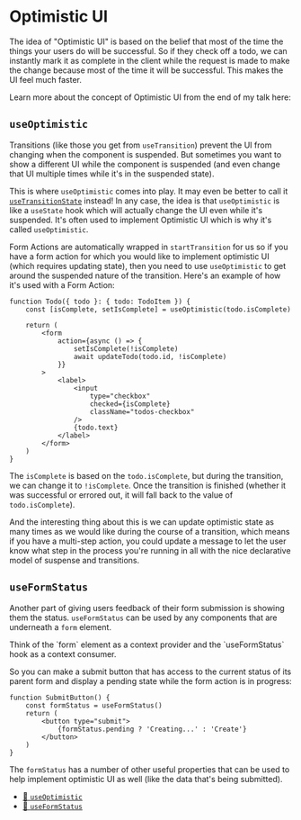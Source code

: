 # Optimistic UI

<EpicVideo url="https://www.epicreact.dev/workshops/react-suspense/intro-to-optimistic-ui" />

The idea of "Optimistic UI" is based on the belief that most of the time the
things your users do will be successful. So if they check off a todo, we can
instantly mark it as complete in the client while the request is made to make
the change because most of the time it will be successful. This makes the UI
feel much faster.

Learn more about the concept of Optimistic UI from the end of my talk here:

<VideoEmbed
	title="Kent Dodds - Bringing Back Progressive Enhancement - RenderATL 2022"
	url="https://www.youtube.com/embed/EzLGleT1yrY"
/>

## `useOptimistic`

Transitions (like those you get from `useTransition`) prevent the UI from
changing when the component is suspended. But sometimes you want to show a
different UI while the component is suspended (and even change that UI multiple
times while it's in the suspended state).

This is where `useOptimistic` comes into play. It may even be better to call it
[`useTransitionState`](https://twitter.com/ryanflorence/status/1788364906900959481)
instead! In any case, the idea is that `useOptimistic` is like a `useState` hook
which will actually change the UI even while it's suspended. It's often used
to implement Optimistic UI which is why it's called `useOptimistic`.

Form Actions are automatically wrapped in `startTransition` for us so if you
have a form action for which you would like to implement optimistic UI (which
requires updating state), then you need to use `useOptimistic` to get around the
suspended nature of the transition. Here's an example of how it's used with a
Form Action:

```tsx lines=2,7,14
function Todo({ todo }: { todo: TodoItem }) {
	const [isComplete, setIsComplete] = useOptimistic(todo.isComplete)

	return (
		<form
			action={async () => {
				setIsComplete(!isComplete)
				await updateTodo(todo.id, !isComplete)
			}}
		>
			<label>
				<input
					type="checkbox"
					checked={isComplete}
					className="todos-checkbox"
				/>
				{todo.text}
			</label>
		</form>
	)
}
```

The `isComplete` is based on the `todo.isComplete`, but during the transition,
we can change it to `!isComplete`. Once the transition is finished (whether it
was successful or errored out, it will fall back to the value of
`todo.isComplete`).

And the interesting thing about this is we can update optimistic state as many
times as we would like during the course of a transition, which means if you
have a multi-step action, you could update a message to let the user know what
step in the process you're running in all with the nice declarative model of
suspense and transitions.

## `useFormStatus`

Another part of giving users feedback of their form submission is showing them
the status. `useFormStatus` can be used by any components that are underneath
a `form` element.

<callout-success>
	Think of the `form` element as a context provider and the `useFormStatus` hook
	as a context consumer.
</callout-success>

So you can make a submit button that has access to the current status of its
parent form and display a pending state while the form action is in progress:

```tsx
function SubmitButton() {
	const formStatus = useFormStatus()
	return (
		<button type="submit">
			{formStatus.pending ? 'Creating...' : 'Create'}
		</button>
	)
}
```

The `formStatus` has a number of other useful properties that can be used to
help implement optimistic UI as well (like the data that's being submitted).

- [📜 `useOptimistic`](https://react.dev/reference/react/useOptimistic)
- [📜 `useFormStatus`](https://react.dev/reference/react-dom/hooks/useFormStatus)
